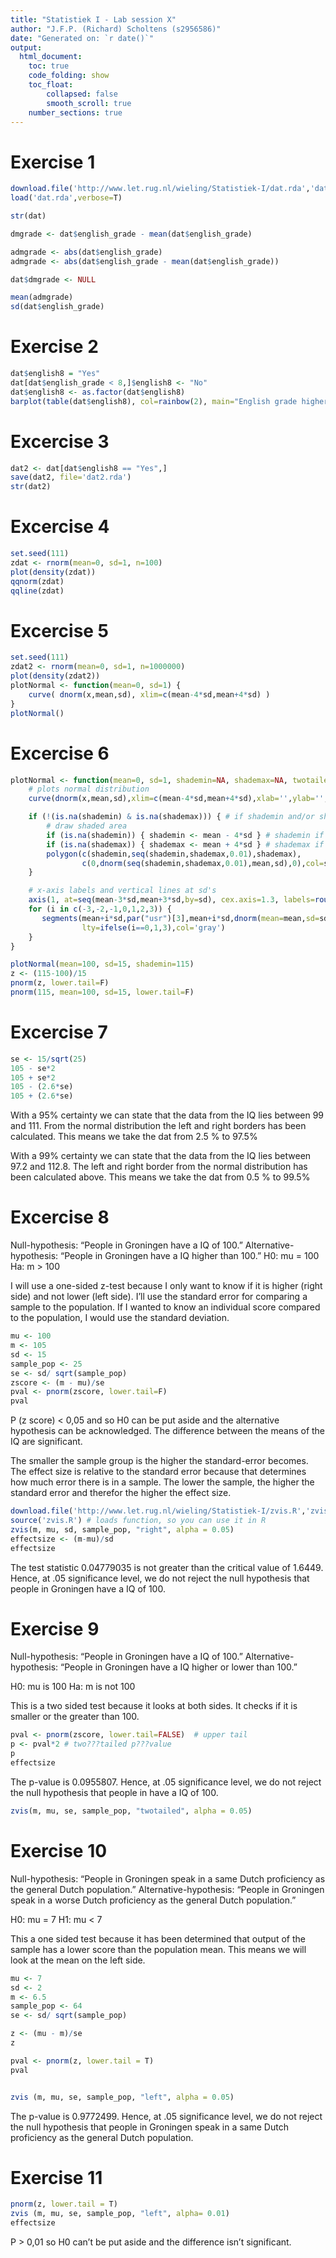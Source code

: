 ---
title: "Statistiek I - Lab session X"
author: "J.F.P. (Richard) Scholtens (s2956586)"
date: "Generated on: `r date()`"
output: 
  html_document:
    toc: true
    code_folding: show
    toc_float: 
        collapsed: false
        smooth_scroll: true
    number_sections: true
---

# Exercise 1

```{r, fig.width=5, fig.height=5}
download.file('http://www.let.rug.nl/wieling/Statistiek-I/dat.rda','dat.rda')
load('dat.rda',verbose=T)

str(dat)

dmgrade <- dat$english_grade - mean(dat$english_grade)

admgrade <- abs(dat$english_grade)
admgrade <- abs(dat$english_grade - mean(dat$english_grade))

dat$dmgrade <- NULL

mean(admgrade)
sd(dat$english_grade)
```

# Exercise 2 

```{r, fig.width=5, fig.height=5}
dat$english8 = "Yes"
dat[dat$english_grade < 8,]$english8 <- "No"
dat$english8 <- as.factor(dat$english8)
barplot(table(dat$english8), col=rainbow(2), main="English grade higher or lower than 8.", ylim=c(0,200))
```

# Excercise 3

```{r, fig.width=5, fig.height=5}
dat2 <- dat[dat$english8 == "Yes",]
save(dat2, file='dat2.rda')
str(dat2)
```

# Excercise 4

```{r, fig.width=5, fig.height=5}
set.seed(111)
zdat <- rnorm(mean=0, sd=1, n=100)
plot(density(zdat))
qqnorm(zdat)
qqline(zdat)
```

# Excercise 5

```{r, fig.width=10, fig.height=5}
set.seed(111)
zdat2 <- rnorm(mean=0, sd=1, n=1000000)
plot(density(zdat2))
plotNormal <- function(mean=0, sd=1) { 
    curve( dnorm(x,mean,sd), xlim=c(mean-4*sd,mean+4*sd) )
}
plotNormal()
```

# Excercise 6

```{r, fig.width=10, fig.height=5}
plotNormal <- function(mean=0, sd=1, shademin=NA, shademax=NA, twotailed=F, shadecol='red') { 
    # plots normal distribution
    curve(dnorm(x,mean,sd),xlim=c(mean-4*sd,mean+4*sd),xlab='',ylab='',xaxt='n')

    if (!(is.na(shademin) & is.na(shademax))) { # if shademin and/or shademax are set
        # draw shaded area
        if (is.na(shademin)) { shademin <- mean - 4*sd } # shademin if not set is left side of plot
        if (is.na(shademax)) { shademax <- mean + 4*sd } # shademax if not set is right side of plot
        polygon(c(shademin,seq(shademin,shademax,0.01),shademax), 
                c(0,dnorm(seq(shademin,shademax,0.01),mean,sd),0),col=shadecol, border=shadecol) # draw area
    }

    # x-axis labels and vertical lines at sd's
    axis(1, at=seq(mean-3*sd,mean+3*sd,by=sd), cex.axis=1.3, labels=round(seq(mean-3*sd,mean+3*sd,by=sd),1))
    for (i in c(-3,-2,-1,0,1,2,3)) { 
       segments(mean+i*sd,par("usr")[3],mean+i*sd,dnorm(mean=mean,sd=sd,mean+sd*i), 
                lty=ifelse(i==0,1,3),col='gray')
    }
}

plotNormal(mean=100, sd=15, shademin=115)
z <- (115-100)/15
pnorm(z, lower.tail=F)
pnorm(115, mean=100, sd=15, lower.tail=F)

```

# Excercise 7

```{r, fig.width=10, fig.height=5}
se <- 15/sqrt(25)
105 - se*2
105 + se*2
105 - (2.6*se)
105 + (2.6*se)
```

With a 95% certainty we can state that the data from the IQ lies between 99 and 111. From the normal distribution the left and right borders has been calculated. This means we take the dat from 2.5 % to 97.5%

With a 99% certainty we can state that the data from the IQ lies between 97.2 and 112.8. The left and right border from the normal distribution has been calculated above. This means we take the dat from 0.5 % to 99.5%

# Excercise 8

Null-hypothesis: "People in Groningen have a IQ of 100."
Alternative-hypothesis: "People in Groningen have a IQ higher than 100."
H0: mu = 100 Ha: m > 100

I will use a one-sided z-test because I only want to know if it is higher (right side) and not lower (left side).
I'll use the standard error for comparing a sample to the population. If I wanted to know an individual score compared to the population, I would use the standard deviation. 


```{r, fig.width=10, fig.height=5}
mu <- 100
m <- 105
sd <- 15
sample_pop <- 25
se <- sd/ sqrt(sample_pop)
zscore <- (m - mu)/se
pval <- pnorm(zscore, lower.tail=F)
pval
```

P (z score) < 0,05 and so H0 can be put aside and the alternative hypothesis can be acknowledged. The difference between the means of the IQ are significant.

The smaller the sample group is the higher the standard-error becomes. The effect size is relative to the standard error because that determines how much error there is in a sample. The lower the sample, the higher the standard error and therefor the higher the effect size.

```{r, fig.width=10, fig.height=5}
download.file('http://www.let.rug.nl/wieling/Statistiek-I/zvis.R','zvis.R') # downloads file
source('zvis.R') # loads function, so you can use it in R
zvis(m, mu, sd, sample_pop, "right", alpha = 0.05)
effectsize <- (m-mu)/sd
effectsize
```

The test statistic 0.04779035 is not greater than the critical value of 1.6449. Hence, at .05 significance level, we do not reject the null hypothesis that people in Groningen have a IQ of 100.

# Exercise 9
Null-hypothesis: "People in Groningen have a IQ of 100."
Alternative-hypothesis: "People in Groningen have a IQ higher or lower than 100."

H0: mu is 100 Ha: m is not 100

This is a two sided test because it looks at both sides. It checks if it is smaller or the greater than 100.

```{r, fig.width=10, fig.height=5}
pval <- pnorm(zscore, lower.tail=FALSE)  # upper tail 
p <- pval*2 # two???tailed p???value 
p
effectsize

```
The p-value is 0.0955807. Hence, at .05 significance level, we do not reject the null hypothesis that people in have a IQ of 100.

```{r, fig.width=10, fig.height=5}
zvis(m, mu, se, sample_pop, "twotailed", alpha = 0.05)

```

# Exercise 10
Null-hypothesis: "People in Groningen speak in a same Dutch proficiency as the general Dutch population."
Alternative-hypothesis: "People in Groningen speak in a worse Dutch proficiency as the general Dutch population."

H0: mu = 7 H1: mu < 7 

This a one sided test because it has been determined that output of the sample has a lower score than the population mean. This means we will look at the mean on the left side. 


```{r, fig.width=10, fig.height=5}
mu <- 7
sd <- 2
m <- 6.5
sample_pop <- 64
se <- sd/ sqrt(sample_pop)

z <- (mu - m)/se
z

pval <- pnorm(z, lower.tail = T)
pval


zvis (m, mu, se, sample_pop, "left", alpha = 0.05)
```
The p-value is  0.9772499.  Hence, at .05 significance level, we do not reject the null hypothesis that people in Groningen speak in a same Dutch proficiency as the general Dutch population.

# Exercise 11

```{r, fig.width=10, fig.height=5}
pnorm(z, lower.tail = T)
zvis (m, mu, se, sample_pop, "left", alpha= 0.01)
effectsize
```
P > 0,01 so H0 can't be put aside and the difference isn't significant.
